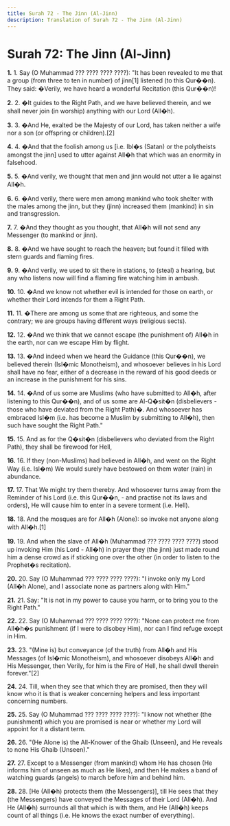 ```yaml
---
title: Surah 72 - The Jinn (Al-Jinn)
description: Translation of Surah 72 - The Jinn (Al-Jinn)
---
```


# Surah 72: The Jinn (Al-Jinn)

**1.** 1. Say (O Muhammad ??? ???? ???? ????): "It has been revealed to me that a group (from three to ten in number) of jinn[1] listened (to this Qur��n). They said: �Verily, we have heard a wonderful Recitation (this Qur��n)!

**2.** 2. �It guides to the Right Path, and we have believed therein, and we shall never join (in worship) anything with our Lord (All�h).

**3.** 3. �And He, exalted be the Majesty of our Lord, has taken neither a wife nor a son (or offspring or children).[2]

**4.** 4. �And that the foolish among us [i.e. Ibl�s (Satan) or the polytheists amongst the jinn] used to utter against All�h that which was an enormity in falsehood.

**5.** 5. �And verily, we thought that men and jinn would not utter a lie against All�h.

**6.** 6. �And verily, there were men among mankind who took shelter with the males among the jinn, but they (jinn) increased them (mankind) in sin and transgression.

**7.** 7. �And they thought as you thought, that All�h will not send any Messenger (to mankind or jinn).

**8.** 8. �And we have sought to reach the heaven; but found it filled with stern guards and flaming fires.

**9.** 9. �And verily, we used to sit there in stations, to (steal) a hearing, but any who listens now will find a flaming fire watching him in ambush.

**10.** 10. �And we know not whether evil is intended for those on earth, or whether their Lord intends for them a Right Path.

**11.** 11. �There are among us some that are righteous, and some the contrary; we are groups having different ways (religious sects).

**12.** 12. �And we think that we cannot escape (the punishment of) All�h in the earth, nor can we escape Him by flight.

**13.** 13. �And indeed when we heard the Guidance (this Qur��n), we believed therein (Isl�mic Monotheism), and whosoever believes in his Lord shall have no fear, either of a decrease in the reward of his good deeds or an increase in the punishment for his sins.

**14.** 14. �And of us some are Muslims (who have submitted to All�h, after listening to this Qur��n), and of us some are Al-Q�sit�n (disbelievers - those who have deviated from the Right Path)�. And whosoever has embraced Isl�m (i.e. has become a Muslim by submitting to All�h), then such have sought the Right Path."

**15.** 15. And as for the Q�sit�n (disbelievers who deviated from the Right Path), they shall be firewood for Hell,

**16.** 16. If they (non-Muslims) had believed in All�h, and went on the Right Way (i.e. Isl�m) We would surely have bestowed on them water (rain) in abundance.

**17.** 17. That We might try them thereby. And whosoever turns away from the Reminder of his Lord (i.e. this Qur��n, - and practise not its laws and orders), He will cause him to enter in a severe torment (i.e. Hell).

**18.** 18. And the mosques are for All�h (Alone): so invoke not anyone along with All�h.[1]

**19.** 19. And when the slave of All�h (Muhammad ??? ???? ???? ????) stood up invoking Him (his Lord - All�h) in prayer they (the jinn) just made round him a dense crowd as if sticking one over the other (in order to listen to the Prophet�s recitation).

**20.** 20. Say (O Muhammad ??? ???? ???? ????): "I invoke only my Lord (All�h Alone), and I associate none as partners along with Him."

**21.** 21. Say: "It is not in my power to cause you harm, or to bring you to the Right Path."

**22.** 22. Say (O Muhammad ??? ???? ???? ????): "None can protect me from All�h�s punishment (if I were to disobey Him), nor can I find refuge except in Him.

**23.** 23. "(Mine is) but conveyance (of the truth) from All�h and His Messages (of Isl�mic Monotheism), and whosoever disobeys All�h and His Messenger, then Verily, for him is the Fire of Hell, he shall dwell therein forever."[2]

**24.** 24. Till, when they see that which they are promised, then they will know who it is that is weaker concerning helpers and less important concerning numbers.

**25.** 25. Say (O Muhammad ??? ???? ???? ????): "I know not whether (the punishment) which you are promised is near or whether my Lord will appoint for it a distant term.

**26.** 26. "(He Alone is) the All-Knower of the Ghaib (Unseen), and He reveals to none His Ghaib (Unseen)."

**27.** 27. Except to a Messenger (from mankind) whom He has chosen (He informs him of unseen as much as He likes), and then He makes a band of watching guards (angels) to march before him and behind him.

**28.** 28. [He (All�h) protects them (the Messengers)], till He sees that they (the Messengers) have conveyed the Messages of their Lord (All�h). And He (All�h) surrounds all that which is with them, and He (All�h) keeps count of all things (i.e. He knows the exact number of everything).

